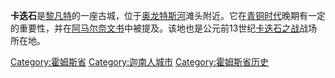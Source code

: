 {{Infobox ancient site
  |name =卡迭石
  |native_name = 
  |alternate_name = 
  |image = File:Syria2mil.JPG
  |alt = 
  |caption =  公元前两千年时叙利亚地区的地图，展示卡迭石的位置
  |map_type = Syria
  |map_alt = 
  |map_size = 250
  |location = [[叙利亚|叙利亚]]
  |region = [[霍姆斯省|霍姆斯省]]
  |coordinates = {{coord|34.55781|36.5196|display=inline}}
  |type = 
  |part_of = 
  |length = 
  |width = 
  |area = 
  |height = 
  |builder = 
  |material = 
  |built = 
  |abandoned = 
  |epochs = 
  |cultures = 
  |dependency_of = 
  |occupants = 
  |event = 
  |excavations = 
  |archaeologists = 
  |condition = 
  |ownership = 
  |management = 
  |public_access = 
  |website = 
  |notes = 
}}
'''卡迭石'''是[[黎凡特|黎凡特]]的一座古城，位于[[奥龙特斯河|奥龙特斯河]]滩头附近。它在[[青铜时代|青铜时代]]晚期有一定的重要性，并在[[阿马尔奈文书|阿马尔奈文书]]中被提及。该地也是公元前13世纪[[卡迭石之战|卡迭石之战]]战场所在地。

[[Category:霍姆斯省|Category:霍姆斯省]]
[[Category:迦南人城市|Category:迦南人城市]]
[[Category:霍姆斯省历史|Category:霍姆斯省历史]]